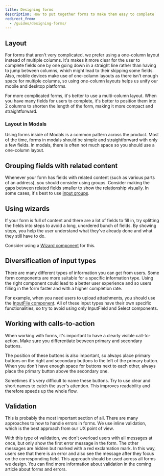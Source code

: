 ```yaml
---
title: Designing forms
description: How to put together forms to make them easy to complete
redirect_from:
  - /guides/designing-forms/
---
```


## Layout

For forms that aren't very complicated,
we prefer using a one-column layout instead of multiple columns.
It's makes it more clear for the user to complete fields one by one
going down in a straight line rather than having to jump between columns,
which might lead to their skipping some fields.
Also, mobile devices make use of one-column layouts
as there isn't enough space for multiple columns,
so using one-column layouts helps us unify our mobile and desktop platforms.

For more complicated forms, it's better to use a multi-column layout.
When you have many fields for users to complete,
it's better to position them into 2 columns to shorten the length of the form,
making it more compact and straightforward.

### Layout in Modals

Using forms inside of Modals is a common pattern across the product.
Most of the time, forms in modals should be simple and straightforward with only a few fields.
In modals, there is often not much space so you should use a one-column layout.

## Grouping fields with related content

Whenever your form has fields with related content (such as various parts of an address),
you should consider using groups.
Consider making the gaps between related fields smaller to show the relationship visually.
In some cases, it's best to use [input groups](/components/input/inputgroup/).

## Using wizards

If your form is full of content and there are a lot of fields to fill in,
try splitting the fields into steps to avoid a long, unordered bunch of fields.
By showing steps, you help the user understand what they've already done and what they still have to do.

Consider using a [Wizard component](/components/progress-indicators/wizard/) for this.

## Diversification of input types

There are many different types of information you can get from users.
Some form components are more suitable for a specific information type.
Using the right component could lead to a better user experience
and so users filling in the form faster and with a higher completion rate.

For example, when you need users to upload attachments,
you should use the [InputFile component](/components/input/inputfile/).
All of these input types have their own specific functionalities,
so try to avoid using only InputField and Select components.

## Working with calls-to-action

When working with forms, it's important to have a clearly visible call-to-action.
Make sure you differentiate between primary and secondary buttons.

The position of these buttons is also important,
so always place primary buttons on the right
and secondary buttons to the left of the primary button.
When you don't have enough space for buttons next to each other,
always place the primary button above the secondary one.

Sometimes it's very difficult to name these buttons.
Try to use clear and short names to catch the user's attention.
This improves readability and therefore speeds up the whole flow.

## Validation

This is probably the most important section of all.
There are many approaches to how to handle errors in forms.
We use inline validation, which is the best approach from our UX point of view.

With this type of validation, we don't overload users with all messages at once,
but only show the first error message in the form.
The other messages are hidden but marked with a red exclamation mark.
In this way, users see that there is an error
and also see the message after they focus on the corresponding field.
This approach should be used across all forms we design.
You can find more information about validation in the coming article about forms and errors.
